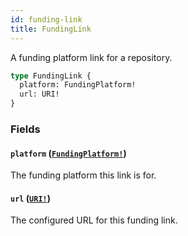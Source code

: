 ```yaml
---
id: funding-link
title: FundingLink
---
```


A funding platform link for a repository.

```graphql
type FundingLink {
  platform: FundingPlatform!
  url: URI!
}
```

### Fields

#### `platform` ([`FundingPlatform!`](/docs/api/enums/funding-platform))

The funding platform this link is for.

#### `url` ([`URI!`](/docs/api/scalars/uri))

The configured URL for this funding link.
